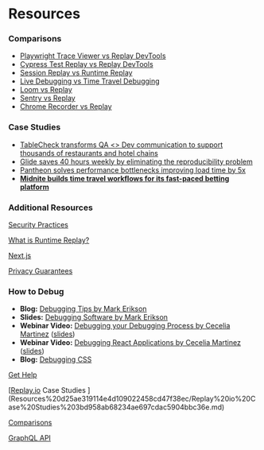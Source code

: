 # Resources

### Comparisons

- [Playwright Trace Viewer vs Replay DevTools ](Resources%20d25ae319114e4d109022458cd47f38ec/Comparisons%2037b1c59849e04c399bdfb2b733438408/Playwright%20Trace%20Viewer%20vs%20Replay%20DevTools%20450f28af20104f0185a05b89a8038bd0.md)
- [Cypress Test Replay vs Replay DevTools](Resources%20d25ae319114e4d109022458cd47f38ec/Comparisons%2037b1c59849e04c399bdfb2b733438408/Cypress%20Test%20Replay%20vs%20Replay%20DevTools%20bec69fb247df479c8c3d4af59f35c060.md)
- [Session Replay vs Runtime Replay](Resources%20d25ae319114e4d109022458cd47f38ec/Comparisons%2037b1c59849e04c399bdfb2b733438408/Session%20Replay%20vs%20Runtime%20Replay%206c3941b616fb4218998cac728f7a0a7a.md)
- [Live Debugging vs Time Travel Debugging](Resources%20d25ae319114e4d109022458cd47f38ec/Comparisons%2037b1c59849e04c399bdfb2b733438408/Live%20Debugging%20vs%20Time%20Travel%20Debugging%208b325ed2948f4ea49f5826e30de4ef49.md)
- [Loom vs Replay](Resources%20d25ae319114e4d109022458cd47f38ec/Comparisons%2037b1c59849e04c399bdfb2b733438408/Loom%20vs%20Replay%20b71342bea30a47cb8d8c8de8802a046a.md)
- [Sentry vs Replay](Resources%20d25ae319114e4d109022458cd47f38ec/Comparisons%2037b1c59849e04c399bdfb2b733438408/Sentry%20vs%20Replay%203df88ed21737438385936bdf4daa3e64.md)
- [Chrome Recorder vs Replay](Resources%20d25ae319114e4d109022458cd47f38ec/Comparisons%2037b1c59849e04c399bdfb2b733438408/Chrome%20Recorder%20vs%20Replay%20b77f690700854e3aae6ae49a3a363a53.md)

### Case Studies

- [TableCheck transforms QA <> Dev communication to support thousands of restaurants and hotel chains](Resources%20d25ae319114e4d109022458cd47f38ec/Replay%20io%20Case%20Studies%203bd958ab68234ae697cdac5904bbc36e/TableCheck%20transforms%20QA%20Dev%20communication%20to%20supp%20da3025723bfa4a99a88f0fc4ad55e769.md)
- [Glide saves 40 hours weekly by eliminating the reproducibility problem](Resources%20d25ae319114e4d109022458cd47f38ec/Replay%20io%20Case%20Studies%203bd958ab68234ae697cdac5904bbc36e/Glide%20saves%2040%20hours%20weekly%20by%20eliminating%20the%20rep%203dfdde12447e4f269df1851fcf4732fc.md)
- [Pantheon solves performance bottlenecks improving load time by 5x](Resources%20d25ae319114e4d109022458cd47f38ec/Replay%20io%20Case%20Studies%203bd958ab68234ae697cdac5904bbc36e/Pantheon%20solves%20performance%20bottlenecks%20improving%20%20d084d6855e3241bfa1632bbfabb5aa8e.md)
- [****Midnite builds time travel workflows for its fast-paced betting platform****](Resources%20d25ae319114e4d109022458cd47f38ec/Replay%20io%20Case%20Studies%203bd958ab68234ae697cdac5904bbc36e/Midnite%20builds%20time%20travel%20workflows%20for%20its%20fast-%20af3144d610b944b8b33987b8cfdec353.md)

### Additional Resources

[Security Practices](Resources%20d25ae319114e4d109022458cd47f38ec/Security%20Practices%20e2eef02838fa447d99fd5ab65f650a5c.md)

[What is Runtime Replay?](Resources%20d25ae319114e4d109022458cd47f38ec/What%20is%20Runtime%20Replay%2065268177dbef4f14ad03396b168c9868.md)

[Next.js](Resources%20d25ae319114e4d109022458cd47f38ec/Next%20js%20383ca45027dc4d94bfe92988cb7b0eee.md)

[Privacy Guarantees](Resources%20d25ae319114e4d109022458cd47f38ec/Privacy%20Guarantees%209977a282d1af4669b70c92b6507f823a.md)

### How to Debug

- **Blog:** [Debugging Tips by Mark Erikson](https://blog.isquaredsoftware.com/2019/01/blogged-answers-debugging-tips/)
- **Slides:** [Debugging Software by Mark Erikson](https://blog.isquaredsoftware.com/2021/06/presentations-debugging-software/)
- **Webinar Video:** [Debugging your Debugging Process by Cecelia Martinez](https://www.youtube.com/watch?v=_GxfTfMnwvw) ([slides](https://slides.com/ceceliamartinez/debugging-process))
- **Webinar Video:** [Debugging React Applications by Cecelia Martinez](https://www.youtube.com/watch?v=rh6Ft9bCq0U) ([slides](https://slides.com/ceceliamartinez/debugging-react-applications))
- **Blog:** [Debugging CSS](https://medium.com/replay-io/debugging-css-d27616ddf77d)

[Get Help](Resources%20d25ae319114e4d109022458cd47f38ec/Get%20Help%20345e144b41b24e2c965472d7f01f4ae5.md)

[[Replay.io](http://Replay.io) Case Studies ](Resources%20d25ae319114e4d109022458cd47f38ec/Replay%20io%20Case%20Studies%203bd958ab68234ae697cdac5904bbc36e.md)

[Comparisons](Resources%20d25ae319114e4d109022458cd47f38ec/Comparisons%2037b1c59849e04c399bdfb2b733438408.md)

[GraphQL API](Resources%20d25ae319114e4d109022458cd47f38ec/GraphQL%20API%20e5c1a8a97bdf419881ddf8706c971034.md)